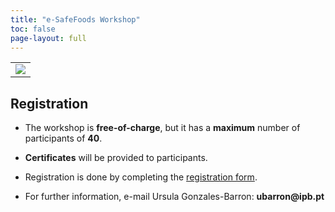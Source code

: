```yaml
---
title: "e-SafeFoods Workshop"
toc: false
page-layout: full
---
```


----------------------------
![](images/banner.jpg)
---------------------

## Registration

- The workshop is **free-of-charge**, but it has a **maximum** number of participants of **40**.

- **Certificates** will be provided to participants.

- Registration is done by completing the [registration form](https://forms.office.com/e/1cBraN5SLw).

- For further information, e-mail Ursula Gonzales-Barron: **ubarron@ipb.pt**
